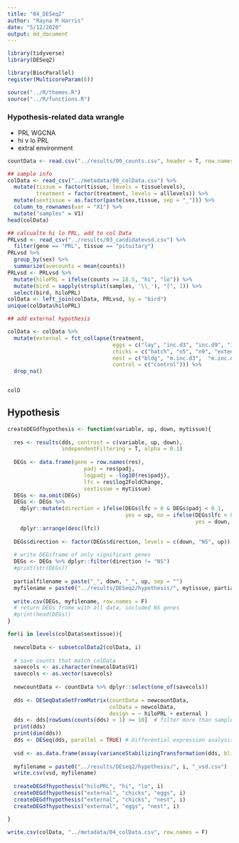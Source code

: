 ```yaml
---
title: "04_DESeq2"
author: "Rayna M Harris"
date: "5/12/2020"
output: md_document
---
```


```r
library(tidyverse)
library(DESeq2)

library(BiocParallel)
register(MulticoreParam(6))

source("../R/themes.R")
source("../R/functions.R")
```


### Hypothesis-related data wrangle

- PRL WGCNA
- hi v lo PRL
- extral environment


```r
countData <- read.csv("../results/00_counts.csv", header = T, row.names = 1)

## sample info
colData <- read_csv("../metadata/00_colData.csv") %>%
  mutate(tissue = factor(tissue, levels = tissuelevels),
         treatment = factor(treatment, levels = alllevels)) %>%
  mutate(sextissue = as.factor(paste(sex,tissue, sep = "_"))) %>%
  column_to_rownames(var = "X1") %>%
  mutate("samples" = V1) 
head(colData)

## calcualte hi lo PRL, add to col Data
PRLvsd <- read_csv("../results/03_candidatevsd.csv") %>%
  filter(gene == "PRL", tissue == "pituitary") 
PRLvsd %>%
  group_by(sex) %>%
  summarize(avecounts = mean(counts))
PRLvsd <- PRLvsd %>%
  mutate(hiloPRL = ifelse(counts >= 18.5, "hi", "lo")) %>%
  mutate(bird = sapply(strsplit(samples, '\\_'), "[", 1)) %>%
  select(bird, hiloPRL) 
colData <- left_join(colData, PRLvsd, by = "bird")   
unique(colData$hiloPRL)

## add external hypothesis

colData <- colData %>%
  mutate(external = fct_collapse(treatment,
                                 eggs = c("lay", "inc.d3", "inc.d9", "inc.d17", "prolong"),
                                 chicks = c("hatch", "n5", "n9", "extend" , "early" ),
                                 nest = c("bldg", "m.inc.d3",  "m.inc.d9",  "m.inc.d17",  "m.n2"),
                                 control = c("control"))) %>%
  drop_na()


colD
```





## Hypothesis

```r

createDEGdfhypothesis <- function(variable, up, down, mytissue){
  
  res <- results(dds, contrast = c(variable, up, down), 
                 independentFiltering = T, alpha = 0.1)
  
  DEGs <- data.frame(gene = row.names(res),
                        padj = res$padj, 
                        logpadj = -log10(res$padj),
                        lfc = res$log2FoldChange,
                        sextissue = mytissue)
  DEGs <- na.omit(DEGs)
  DEGs <- DEGs %>%
    dplyr::mutate(direction = ifelse(DEGs$lfc > 0 & DEGs$padj < 0.1, 
                                     yes = up, no = ifelse(DEGs$lfc < 0 & DEGs$padj < 0.1, 
                                                           yes = down, no = "NS"))) %>% 
    dplyr::arrange(desc(lfc)) 
  
  DEGs$direction <- factor(DEGs$direction, levels = c(down, "NS", up)) 
  
  # write DEGsframe of only significant genes
  DEGs <- DEGs %>% dplyr::filter(direction != "NS")
  #print(str(DEGs))
  
  partialfilename = paste("_", down, "_", up, sep = "")
  myfilename = paste0("../results/DESeq2/hypothesis/", mytissue, partialfilename, "_DEGs.csv")
  
  write.csv(DEGs, myfilename, row.names = F)
  # return DEGs frome with all data, included NS genes
  #print(head(DEGs))
}  

for(i in levels(colData$sextissue)){
  
  newcolData <- subsetcolData2(colData, i)
  
  # save counts that match colData
  savecols <- as.character(newcolData$V1) 
  savecols <- as.vector(savecols) 
  
  newcountData <- countData %>% dplyr::select(one_of(savecols)) 
  
  dds <- DESeqDataSetFromMatrix(countData = newcountData,
                                colData = newcolData,
                                design = ~ hiloPRL + external )
  dds <- dds[rowSums(counts(dds) > 1) >= 10]  # filter more than sample with less 0 counts
  print(dds)
  print(dim(dds))
  dds <- DESeq(dds, parallel = TRUE) # Differential expression analysis
  
  vsd <- as.data.frame(assay(varianceStabilizingTransformation(dds, blind=FALSE)))
  
  myfilename = paste0("../results/DEseq2/hypothesis/", i, "_vsd.csv")
  write.csv(vsd, myfilename)
  
  createDEGdfhypothesis("hiloPRL", "hi", "lo", i)
  createDEGdfhypothesis("external", "chicks", "eggs", i)
  createDEGdfhypothesis("external", "chicks", "nest", i)
  createDEGdfhypothesis("external", "eggs", "nest", i)

}

```


```r
write.csv(colData, "../metadata/04_colData.csv", row.names = F)
```




